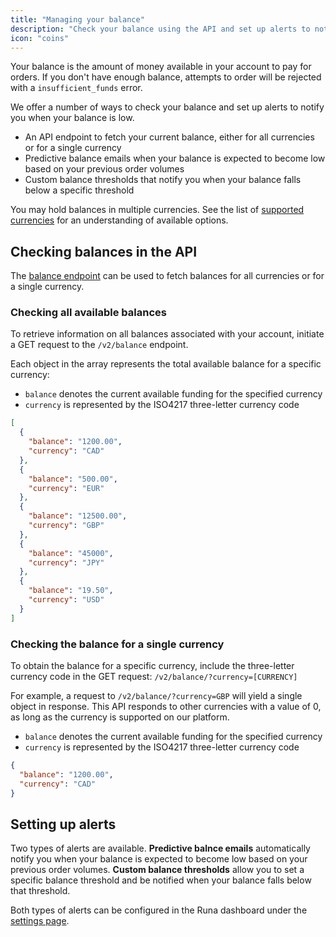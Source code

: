 ```yaml
---
title: "Managing your balance"
description: "Check your balance using the API and set up alerts to notify you when your balance is low"
icon: "coins"
---
```


Your balance is the amount of money available in your account to pay for orders. If you don't have enough balance, attempts to order will be rejected with a `insufficient_funds` error.

We offer a number of ways to check your balance and set up alerts to notify you when your balance is low.

- An API endpoint to fetch your current balance, either for all currencies or for a single currency
- Predictive balance emails when your balance is expected to become low based on your previous order volumes
- Custom balance thresholds that notify you when your balance falls below a specific threshold

You may hold balances in multiple currencies. See the list of [supported currencies](/reference/currencies) for an understanding of available options.

## Checking balances in the API

The [balance endpoint](/reference/2024-02-05/endpoint/balance/get) can be used to fetch balances for all currencies or for a single currency.

### Checking all available balances

To retrieve information on all balances associated with your account, initiate a GET request to the `/v2/balance` endpoint.

Each object in the array represents the total available balance for a specific currency:

- `balance` denotes the current available funding for the specified currency
- `currency` is represented by the ISO4217 three-letter currency code

```json
[
  {
    "balance": "1200.00",
    "currency": "CAD"
  },
  {
    "balance": "500.00",
    "currency": "EUR"
  },
  {
    "balance": "12500.00",
    "currency": "GBP"
  },
  {
    "balance": "45000",
    "currency": "JPY"
  },
  {
    "balance": "19.50",
    "currency": "USD"
  }
]
```

### Checking the balance for a single currency

To obtain the balance for a specific currency, include the three-letter currency code in the GET request: `/v2/balance/?currency=[CURRENCY]`

For example, a request to `/v2/balance/?currency=GBP` will yield a single object in response. This API responds to other currencies with a value of 0, as long as the currency is supported on our platform.

- `balance` denotes the current available funding for the specified currency
- `currency` is represented by the ISO4217 three-letter currency code

```json
{
  "balance": "1200.00",
  "currency": "CAD"
}
```

## Setting up alerts

Two types of alerts are available. **Predictive balnce emails** automatically notify you when your balance is expected to become low based on your previous order volumes. **Custom balance thresholds** allow you to set a specific balance threshold and be notified when your balance falls below that threshold.

Both types of alerts can be configured in the Runa dashboard under the [settings page](https://app.runa.io/user/settings).
